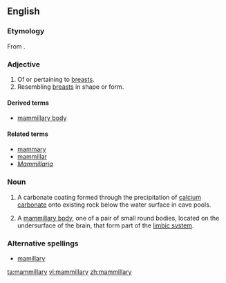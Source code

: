==English==

===Etymology===

From {{L.}} {{term|lang=la|mamillaris}}.

===Adjective===
{{en-adj}}

# Of or pertaining to [[breasts]].
# Resembling [[breast]]s in shape or form.

====Derived terms====
*[[mammillary body]]

====Related terms====
*[[mammary]]
*[[mammillar]]
*''[[Mammillaria]]''

===Noun===
{{en-noun|mammillaries}}

# {{geology|speleology}} A carbonate coating formed through the precipitation of [[calcium]] [[carbonate]] onto existing rock below the water surface in cave pools.
# {{anatomy}} A [[mammillary body]], one of a pair of small round bodies, located on the undersurface of the brain, that form part of the [[limbic system]]. 

===Alternative spellings===
*[[mamillary]]

[[ta:mammillary]]
[[vi:mammillary]]
[[zh:mammillary]]